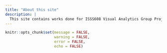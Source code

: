 ```yaml
---
title: "About this site"
description: |
  This site contains works done for ISSS608 Visual Analytics Group Project: [VAST Challenge 2022](https://vast-challenge.github.io/2022/) Challeng 3 Economic. 
---
```


```r
knitr::opts_chunk$set(message = FALSE, 
                      warning = FALSE,
                      error = FALSE, 
                      echo = FALSE)
```

